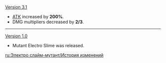 {{Change History/Header}}
[[Version 3.1]]
* [[ATK]] increased by '''200%'''.
* DMG multipliers decreased by '''2/3'''.
----
[[Version 1.0]]
* Mutant Electro Slime was released.
<noinclude>


[[ru:Электро слайм-мутант/История изменений]]
</noinclude>